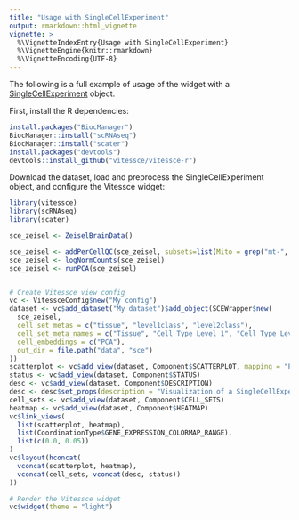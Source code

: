 ```yaml
---
title: "Usage with SingleCellExperiment"
output: rmarkdown::html_vignette
vignette: >
  %\VignetteIndexEntry{Usage with SingleCellExperiment}
  %\VignetteEngine{knitr::rmarkdown}
  %\VignetteEncoding{UTF-8}
---
```


The following is a full example of usage of the widget with a [SingleCellExperiment](https://bioconductor.org/packages/release/bioc/html/SingleCellExperiment.html) object.

First, install the R dependencies:

```r
install.packages("BiocManager")
BiocManager::install("scRNAseq")
BiocManager::install("scater")
install.packages("devtools")
devtools::install_github("vitessce/vitessce-r")
```

Download the dataset, load and preprocess the SingleCellExperiment object, and configure the Vitessce widget:

```r
library(vitessce)
library(scRNAseq)
library(scater)

sce_zeisel <- ZeiselBrainData()

sce_zeisel <- addPerCellQC(sce_zeisel, subsets=list(Mito = grep("mt-", rownames(sce_zeisel))))
sce_zeisel <- logNormCounts(sce_zeisel) 
sce_zeisel <- runPCA(sce_zeisel)


# Create Vitessce view config
vc <- VitessceConfig$new("My config")
dataset <- vc$add_dataset("My dataset")$add_object(SCEWrapper$new(
  sce_zeisel,
  cell_set_metas = c("tissue", "level1class", "level2class"),
  cell_set_meta_names = c("Tissue", "Cell Type Level 1", "Cell Type Level 2"),
  cell_embeddings = c("PCA"),
  out_dir = file.path("data", "sce")
))
scatterplot <- vc$add_view(dataset, Component$SCATTERPLOT, mapping = "PCA")
status <- vc$add_view(dataset, Component$STATUS)
desc <- vc$add_view(dataset, Component$DESCRIPTION)
desc <- desc$set_props(description = "Visualization of a SingleCellExperiment object.")
cell_sets <- vc$add_view(dataset, Component$CELL_SETS)
heatmap <- vc$add_view(dataset, Component$HEATMAP)
vc$link_views(
  list(scatterplot, heatmap),
  list(CoordinationType$GENE_EXPRESSION_COLORMAP_RANGE),
  list(c(0.0, 0.05))
)
vc$layout(hconcat(
  vconcat(scatterplot, heatmap),
  vconcat(cell_sets, vconcat(desc, status))
))

# Render the Vitessce widget
vc$widget(theme = "light")
```



